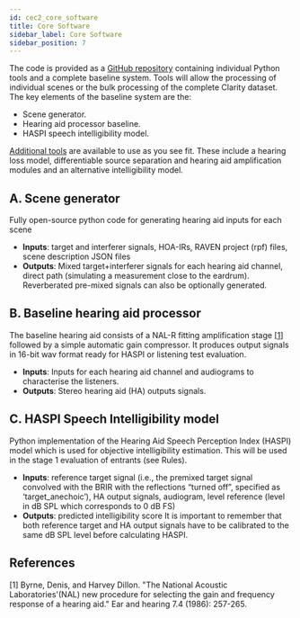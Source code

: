 ```yaml
---
id: cec2_core_software
title: Core Software
sidebar_label: Core Software
sidebar_position: 7
---
```


The code is provided as a [GitHub repository](https://github.com/claritychallenge/clarity) containing individual Python tools and a complete baseline system. Tools will allow the processing of individual scenes or the bulk processing of the complete Clarity dataset.
The key elements of the baseline system are the:

- Scene generator.
- Hearing aid processor baseline.
- HASPI speech intelligibility model.

[Additional tools](./cec2_additional_tools.mdx) are available to use as you see fit. These include a hearing loss model, differentiable source separation and hearing aid amplification modules and an alternative intelligibility model.
## A. Scene generator

Fully open-source python code for generating hearing aid inputs for each scene

- **Inputs**: target and interferer signals, HOA-IRs, RAVEN project (rpf) files, scene description JSON files
- **Outputs**: Mixed target+interferer signals for each hearing aid channel, direct path (simulating a measurement close to the eardrum). Reverberated pre-mixed signals can also be optionally generated.

## B. Baseline hearing aid processor

The baseline hearing aid consists of a NAL-R  fitting amplification stage \[[1](#refs)\] followed by a simple automatic gain compressor. It produces output signals in 16-bit wav format ready for HASPI or listening test evaluation.

- **Inputs**: Inputs for each hearing aid channel and audiograms to characterise the listeners.
- **Outputs**: Stereo hearing aid (HA) outputs signals.
## C. HASPI Speech Intelligibility model

Python implementation of the Hearing Aid Speech Perception Index (HASPI) model which is used for objective intelligibility estimation. This will be used in the stage 1 evaluation of entrants (see Rules).

- **Inputs**: reference target signal (i.e., the premixed target signal convolved with the BRIR with the reflections “turned off”, specified as ‘target_anechoic’), HA output signals, audiogram, level reference (level in dB SPL which corresponds to 0 dB FS)
- **Outputs**: predicted intelligibility score
It is important to remember that both reference target and HA output signals have to be calibrated to the same dB SPL level before calculating HASPI.


## References

<a name="refs"></a>

[1] Byrne, Denis, and Harvey Dillon. "The National Acoustic Laboratories'(NAL) new procedure for selecting the gain and frequency response of a hearing aid." Ear and hearing 7.4 (1986): 257-265.